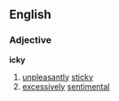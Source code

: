 ==English==
===Adjective===
'''icky'''
# [[unpleasant]]ly [[sticky]]
# [[excessively]] [[sentimental]]